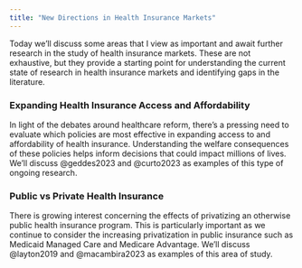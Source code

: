 ```yaml
---
title: "New Directions in Health Insurance Markets"
---
```


Today we'll discuss some areas that I view as important and await further research in the study of health insurance markets. These are not exhaustive, but they provide a starting point for understanding the current state of research in health insurance markets and identifying gaps in the literature.

### Expanding Health Insurance Access and Affordability 
In light of the debates around healthcare reform, there's a pressing need to evaluate which policies are most effective in expanding access to and affordability of health insurance. Understanding the welfare consequences of these policies helps inform decisions that could impact millions of lives. We'll discuss @geddes2023 and @curto2023 as examples of this type of ongoing research.

### Public vs Private Health Insurance
There is growing interest concerning the effects of privatizing an otherwise public health insurance program. This is particularly important as we continue to consider the increasing privatization in public insurance such as Medicaid Managed Care and Medicare Advantage. We'll discuss @layton2019 and @macambira2023 as examples of this area of study.